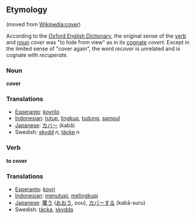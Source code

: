 ==Etymology==
(moved from [[Wikipedia:cover]])

According to the [[w:Oxford English Dictionary|Oxford English Dictionary]], the original sense of the [[verb]] and [[noun]] ''cover'' was "to hide from view" as in its [[cognate]] ''covert''.  Except in the limited sense of "cover again", the word ''recover'' is unrelated and is cognate with ''recuperate''.

=== Noun ===

'''cover'''

=== Translations ===
*[[Esperanto]]: [[kovrilo]]
*[[Indonesian]]: [[tutup]], [[lingkup]], [[tudung]], [[sampul]]
*[[Japanese]]: [[カバー]] (kabā)
*Swedish: [[skydd]] ''n'', [[täcke]] ''n''


=== Verb ===

'''to cover'''

=== Translations ===
*[[Esperanto]]: [[kovri]]
*[[Indonesian]]: [[tutup|menutupi]], [[lingkup|melingkupi]]
*[[Japanese]]: [[覆う]] ([[おおう]], oou), [[カバー]]する (kabā-suru)
*Swedish: [[täcka]], [[skydda]]